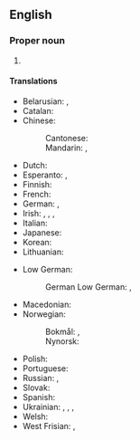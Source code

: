 ==English==
{{wikipedia}}

===Proper noun===
{{en-proper noun|head=[[Galway]] [[bay|Bay]]}}

# {{def|A bay off the west coast of [[Ireland]], between the counties of [[Galway]] and [[Connacht]].}}

====Translations====
{{trans-top|bay off the west coast of Ireland}}
* Belarusian: {{t|be|залі́ў Го́луэй|m}}, {{t|be|Го́луэй|m}}
* Catalan: {{t|ca|badia de Galway|f}}
* Chinese:
*: Cantonese: {{t|yue|加列維灣|tr=gaa1 lit6 wai4 waan1}}
*: Mandarin: {{t|cmn|戈爾韋灣}}, {{t|cmn|戈尔韦湾|tr=Gē'ěrwéi wān}}
* Dutch: {{t|nl|Baai van Galway|f}}
* Esperanto: {{t|eo|Galiva golfo}}, {{t|eo|golfo de Galivo}}
* Finnish: {{t|fi|[[Galqay|Galwayn]][[lahti]]}}
* French: {{t|fr|baie de Galway|f}}
* German: {{t|de|Galway Bay|f}}, {{t|de|Galwaybucht|f}}
* Irish: {{t|ga|Cuan na Gaillimhe|m}}, {{t|ga|Bá na Gaillimhe|f}}, {{qualifier|dated}} {{t|ga|Loch Lurgain|m}}, {{t|ga|Loch Lurgan|m}}
* Italian: {{t|it|baia di Galway|f}}
* Japanese: {{t|ja|ゴールウェイ湾|tr=ゴールウェイわん, Gōruwei-wan}}
* Korean: {{t|ko|^골웨이 만}}
* Lithuanian: {{t|lt|Golvėjaus įlanka|f}}
{{trans-mid}}
* Low German:
*: German Low German: {{t|nds-de|Galwaybucht|f}}, {{t|nds-de|Galway Bay|f}}
* Macedonian: {{t|mk|Го́лвејски За́лив|m}}
* Norwegian:
*: Bokmål: {{t|nb|Galway Bay|m|f}}, {{t|nb|Galwaybukten|m|f}}
*: Nynorsk: {{t|nn|Galway Bay|f}}
* Polish: {{t|pl|Zatoka Galway|f}}
* Portuguese: {{t|pt|Baía de Galway|f}}
* Russian: {{t|ru|зали́в Го́луэй|m}}, {{t|ru|Го́луэй|m}}
* Slovak: {{t|sk|Galwayský záliv|m}}
* Spanish: {{t|es|Bahía de Galway|f}}
* Ukrainian: {{t|uk|зато́ка Го́лвей|f}}, {{t|uk|зато́ка Го́луей|f}}, {{t|uk|Го́лвей|m}}, {{t|uk|Го́луей|m}}
* Welsh: {{t|cy|Bae Galway|m}}
* West Frisian: {{t|fy|Baai fan Galway|f}}, {{t|fy|Galwaybaai|f}}
{{trans-bottom}}

{{topics|en|Seas|Ireland}}